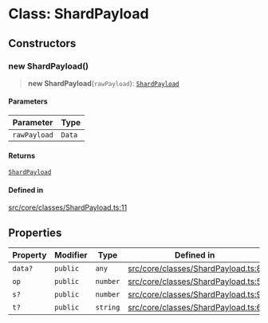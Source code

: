 # Class: ShardPayload

## Constructors

### new ShardPayload()

> **new ShardPayload**(`rawPayload`): [`ShardPayload`](ShardPayload.mdx)

#### Parameters

| Parameter | Type |
| ------ | ------ |
| `rawPayload` | `Data` |

#### Returns

[`ShardPayload`](ShardPayload.mdx)

#### Defined in

[src/core/classes/ShardPayload.ts:11](https://github.com/justheimsk/cordium.js/blob/1bf2a638b90afa5ef4b22005e7b70c138a2c2b3e/src/core/classes/ShardPayload.ts#L11)

## Properties

| Property | Modifier | Type | Defined in |
| ------ | ------ | ------ | ------ |
| `data?` | `public` | `any` | [src/core/classes/ShardPayload.ts:8](https://github.com/justheimsk/cordium.js/blob/1bf2a638b90afa5ef4b22005e7b70c138a2c2b3e/src/core/classes/ShardPayload.ts#L8) |
| `op` | `public` | `number` | [src/core/classes/ShardPayload.ts:5](https://github.com/justheimsk/cordium.js/blob/1bf2a638b90afa5ef4b22005e7b70c138a2c2b3e/src/core/classes/ShardPayload.ts#L5) |
| `s?` | `public` | `number` | [src/core/classes/ShardPayload.ts:9](https://github.com/justheimsk/cordium.js/blob/1bf2a638b90afa5ef4b22005e7b70c138a2c2b3e/src/core/classes/ShardPayload.ts#L9) |
| `t?` | `public` | `string` | [src/core/classes/ShardPayload.ts:6](https://github.com/justheimsk/cordium.js/blob/1bf2a638b90afa5ef4b22005e7b70c138a2c2b3e/src/core/classes/ShardPayload.ts#L6) |
